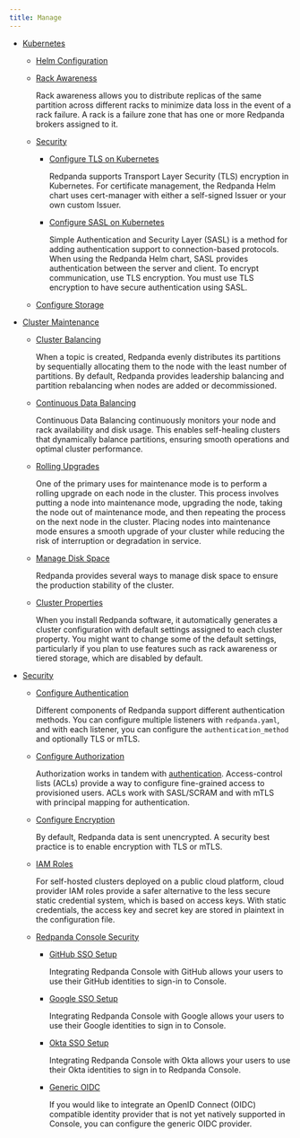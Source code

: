 ```yaml
---
title: Manage
---
```


<head>
    <meta name="title" content="Manage | Redpanda Docs"/>
    <meta name="description" content="Manage Redpanda."/>
</head>

- [Kubernetes](../manage/kubernetes)
  - [Helm Configuration](../manage/kubernetes/helm-configuration)

  - [Rack Awareness](../manage/kubernetes/kubernetes-rack-awareness)

      Rack awareness allows you to distribute replicas of the same partition across different racks to minimize data loss in the event of a rack failure. A rack is a failure zone that has one or more Redpanda brokers assigned to it.

  - [Security](../manage/kubernetes/security)

    - [Configure TLS on Kubernetes](../manage/kubernetes/security/kubernetes-tls)

        Redpanda supports Transport Layer Security (TLS) encryption in Kubernetes. For certificate management, the Redpanda Helm chart uses cert-manager with either a self-signed Issuer or your own custom Issuer.

    - [Configure SASL on Kubernetes](../manage/kubernetes/security/sasl-kubernetes)

        Simple Authentication and Security Layer (SASL) is a method for adding authentication support to connection-based protocols. When using the Redpanda Helm chart, SASL provides authentication between the server and client. To encrypt communication, use TLS encryption. You must use TLS encryption to have secure authentication using SASL.

  - [Configure Storage](../manage/kubernetes/configure-storage)

- [Cluster Maintenance](../manage/cluster-maintenance)
  - [Cluster Balancing](../manage/cluster-maintenance/cluster-balancing)

      When a topic is created, Redpanda evenly distributes its partitions by sequentially allocating them to the node with the least number of partitions. By default, Redpanda provides leadership balancing and partition rebalancing when nodes are added or decommissioned. 

  - [Continuous Data Balancing](../manage/cluster-maintenance/continuous-data-balancing)

      Continuous Data Balancing continuously monitors your node and rack availability and disk usage. This enables self-healing clusters that dynamically balance partitions, ensuring smooth operations and optimal cluster performance. 

  - [Rolling Upgrades](../manage/cluster-maintenance/rolling-upgrade)

      One of the primary uses for maintenance mode is to perform a rolling upgrade on each node in the cluster. This process involves putting a node into maintenance mode, upgrading the node, taking the node out of maintenance mode, and then repeating the process on the next node in the cluster. Placing nodes into maintenance mode ensures a smooth upgrade of your cluster while reducing the risk of interruption or degradation in service.

  - [Manage Disk Space](../manage/cluster-maintenance/disk-utilization)

      Redpanda provides several ways to manage disk space to ensure the production stability of the cluster.

  - [Cluster Properties](../manage/cluster-maintenance/cluster-property-configuration)

      When you install Redpanda software, it automatically generates a cluster configuration with default settings assigned to each cluster property. 
      You might want to change some of the default settings, particularly if you plan to use features such as rack awareness or tiered storage, which are disabled by default.

- [Security](../manage/security)
  - [Configure Authentication](../manage/security/authentication)
    
    Different components of Redpanda support different authentication methods. You can configure multiple listeners with `redpanda.yaml`, and with each listener, you can configure the `authentication_method` and optionally TLS or mTLS.

  - [Configure Authorization](../manage/security/authorization)
    
    Authorization works in tandem with [authentication](../manage/security/authentication). Access-control lists (ACLs) provide a way to configure fine-grained access to provisioned users. ACLs work with SASL/SCRAM and with mTLS with principal mapping for authentication. 

  - [Configure Encryption](../manage/security/encryption)
    
    By default, Redpanda data is sent unencrypted. A security best practice is to enable encryption with TLS or mTLS. 

  - [IAM Roles](../manage/security/iam-roles)

    For self-hosted clusters deployed on a public cloud platform, cloud provider IAM roles provide a safer alternative to the less secure static credential system, which is based on access keys. With static credentials, the access key and secret key are stored in plaintext in the configuration file.

  - [Redpanda Console Security](../manage/security/console)
    - [GitHub SSO Setup](../manage/security/console/github)

      Integrating Redpanda Console with GitHub allows your users to use their GitHub identities to sign-in to Console.

    - [Google SSO Setup](../manage/security/console/google)

      Integrating Redpanda Console with Google allows your users to use their Google identities to sign in to Console.

    - [Okta SSO Setup](../manage/security/console/okta)

      Integrating Redpanda Console with Okta allows your users to use their Okta identities to sign in to Redpanda Console.

    - [Generic OIDC](../manage/security/console/generic-oidc)

      If you would like to integrate an OpenID Connect (OIDC) compatible identity provider that is not yet natively supported in Console,
      you can configure the generic OIDC provider.
